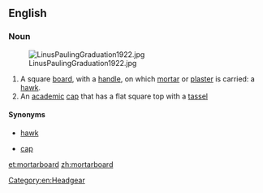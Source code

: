 ==English==

===Noun===
{{en-noun}}
[[Image:LinusPaulingGraduation1922.jpg|thumb]]

# A square [[board]], with a [[handle]], on which [[mortar]] or [[plaster]] is carried: a [[hawk#Etymology 2|hawk]].
# An [[academic]] [[cap]] that has a flat square top with a [[tassel]]

====Synonyms====
* {{sense|tool}} [[hawk#Etymology 2|hawk]]
* {{sense|clothing}} [[cap]]

[[et:mortarboard]]
[[zh:mortarboard]]

[[Category:en:Headgear]]